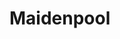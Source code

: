 
# Maidenpool
<ProjectDetails
  floatRight
  region="Riverlands"
  house="House Mooton"
  type="Town"
  status="Redo In Progress"
  warp="undefined"
  projectLead="Veggie"
  dateStarted="2013-09-09T07:00:00+00:00"
  dateCompleted="2013-09-09T07:00:00+00:00"
/>
